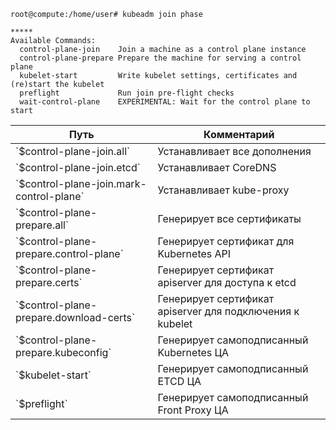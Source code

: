 
```
root@compute:/home/user# kubeadm join phase

*****
Available Commands:
  control-plane-join    Join a machine as a control plane instance
  control-plane-prepare Prepare the machine for serving a control plane
  kubelet-start         Write kubelet settings, certificates and (re)start the kubelet
  preflight             Run join pre-flight checks
  wait-control-plane    EXPERIMENTAL: Wait for the control plane to start
```

<div className="scrollable-x">
  <table>
    <thead>
      <tr>
        <th>Путь</th>
        <th>Комментарий</th>
      </tr>
    </thead>
    <tbody>
      <tr>
        <td>`$control-plane-join.all`</td>
        <td>Устанавливает все дополнения</td>
      </tr>
      <tr>
        <td>`$control-plane-join.etcd`</td>
        <td>Устанавливает CoreDNS</td>
      </tr>
      <tr>
        <td>`$control-plane-join.mark-control-plane`</td>
        <td>Устанавливает kube-proxy</td>
      </tr>
      <tr>
        <td>`$control-plane-prepare.all`</td>
        <td>Генерирует все сертификаты</td>
      </tr>
      <tr>
        <td>`$control-plane-prepare.control-plane`</td>
        <td>Генерирует сертификат для Kubernetes API</td>
      </tr>
      <tr>
        <td>`$control-plane-prepare.certs`</td>
        <td>Генерирует сертификат apiserver для доступа к etcd</td>
      </tr>
      <tr>
        <td>`$control-plane-prepare.download-certs`</td>
        <td>Генерирует сертификат apiserver для подключения к kubelet</td>
      </tr>
      <tr>
        <td>`$control-plane-prepare.kubeconfig`</td>
        <td>Генерирует самоподписанный Kubernetes ЦА</td>
      </tr>
      <tr>
        <td>`$kubelet-start` </td>
        <td>Генерирует самоподписанный ETCD ЦА</td>
      </tr>
      <tr>
        <td>`$preflight`</td>
        <td>Генерирует самоподписанный Front Proxy ЦА</td>
      </tr>
    </tbody>
  </table>
</div>
